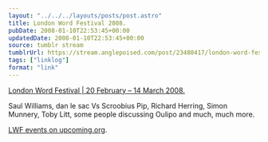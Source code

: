 ```yaml
---
layout: "../../../layouts/posts/post.astro"
title: London Word Festival 2008.
pubDate: 2008-01-10T22:53:45+00:00
updatedDate: 2008-01-10T22:53:45+00:00
source: tumblr stream
tumblrUrl: https://stream.anglepoised.com/post/23480417/london-word-festival-20-february-14-march
tags: ["linklog"]
format: "link"
---
```


[London Word Festival | 20 February &#8211; 14 March 2008.][1]

Saul Williams, dan le sac Vs Scroobius Pip, Richard Herring, Simon Munnery, Toby Litt, some people discussing Oulipo and much, much more.

[LWF events on upcoming.org](http://upcoming.yahoo.com/tag/londonwordfestival/).

[1]: http://www.londonwordfestival.com/
